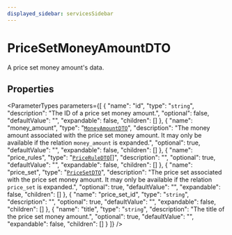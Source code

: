```yaml
---
displayed_sidebar: servicesSidebar
---
```



# PriceSetMoneyAmountDTO

A price set money amount's data.

## Properties

<ParameterTypes parameters={[
  {
    "name": "id",
    "type": "`string`",
    "description": "The ID of a price set money amount.",
    "optional": false,
    "defaultValue": "",
    "expandable": false,
    "children": []
  },
  {
    "name": "money_amount",
    "type": "[`MoneyAmountDTO`](MoneyAmountDTO.mdx)",
    "description": "The money amount associated with the price set money amount. It may only be available if the relation `money_amount` is expanded.",
    "optional": true,
    "defaultValue": "",
    "expandable": false,
    "children": []
  },
  {
    "name": "price_rules",
    "type": "[`PriceRuleDTO`](PriceRuleDTO.mdx)[]",
    "description": "",
    "optional": true,
    "defaultValue": "",
    "expandable": false,
    "children": []
  },
  {
    "name": "price_set",
    "type": "[`PriceSetDTO`](PriceSetDTO.mdx)",
    "description": "The price set associated with the price set money amount. It may only be available if the relation `price_set` is expanded.",
    "optional": true,
    "defaultValue": "",
    "expandable": false,
    "children": []
  },
  {
    "name": "price_set_id",
    "type": "`string`",
    "description": "",
    "optional": true,
    "defaultValue": "",
    "expandable": false,
    "children": []
  },
  {
    "name": "title",
    "type": "`string`",
    "description": "The title of the price set money amount.",
    "optional": true,
    "defaultValue": "",
    "expandable": false,
    "children": []
  }
]} />
